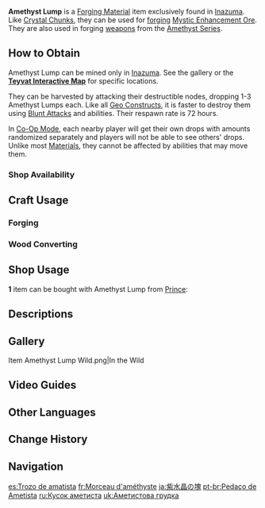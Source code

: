 {{Item Infobox
|id           = 101008
|image        = Item Amethyst Lump.png
|type         = Forging Ores
|group        = Forging Materials
|invCategory  = Materials
|description  = An uncut crystal that can only be found in [[Inazuma]]. Some professional craftsmanship will bring out its true value.
|source1      = Found in the wild in [[Inazuma]]
}}
'''Amethyst Lump''' is a [[Forging Material]] item exclusively found in [[Inazuma]]. Like [[Crystal Chunk]]s, they can be used for [[forging]] [[Mystic Enhancement Ore]]. They are also used in forging [[weapons]] from the [[Amethyst Series]].

==How to Obtain==
Amethyst Lump can be mined only in [[Inazuma]]. See the gallery or the '''[https://webstatic-sea.mihoyo.com/app/ys-map-sea/index.html#/map/2?shown_types=202 Teyvat Interactive Map]''' for specific locations.

They can be harvested by attacking their destructible nodes, dropping 1-3 Amethyst Lumps each. Like all [[Geo Constructs]], it is faster to destroy them using [[Blunt Attack]]s and {{Geo}} abilities. Their respawn rate is 72 hours.

In [[Co-Op Mode]], each nearby player will get their own drops with amounts randomized separately and players will not be able to see others' drops. Unlike most [[Materials]], they cannot be affected by {{Anemo}} abilities that may move them.

===Shop Availability===
{{Shop Availability}}

==Craft Usage==
===Forging===
{{Craft Usage|notcategory=Wood}}

===Wood Converting===
{{Craft Usage|category=Wood}}

==Shop Usage==
'''1''' item can be bought with Amethyst Lump from [[Prince]]:
{{Shop/Header|currency=Material|class=tdl2|vendor=Prince}}
{{Shop|Amethyst Lump Card Back|{{Item|Amethyst Lump|x=100}}|1|specific=Amethyst Lump (Card Back)|text=Amethyst Lump}}
{{Shop/Footer}}

==Descriptions==
{{Description|An uncut crystal that can only be found in [[Inazuma]]. Some professional craftsmanship will bring out its true value.}}

==Gallery==
<gallery>
Item Amethyst Lump Wild.png|In the Wild
</gallery>

==Video Guides==
{{EVT
|video1   = https://youtu.be/HOkYcc3eEjs
|caption1 = Farm Guide

|video2   = https://youtu.be/YseP01p_41E
|caption2 = Farm Guide

|video3   = https://youtu.be/yEm5SI6y0Ks
|caption3 = Farm Guide ([[Tsurumi Island]])
}}

==Other Languages==
{{Other Languages
|default_hidden = 1
|en      = Amethyst Lump
|zhs     = 紫晶块
|zhs_rm  = Zǐjīng Kuài
|zht     = 紫晶塊
|zht_rm  = Zǐjīng Kuài
|ja      = 紫水晶の塊
|ja_rm   = Murasakizuishou no Katamari
|ko      = 자수정 덩이
|ko_rm   = Jasujeong Deong'i
|es      = Trozo de amatista
|fr      = Morceau d'améthyste
|ru      = Кусок аметиста
|th      = Amethyst Lump
|vi      = Miếng Tử Tinh
|de      = Amethyst-Brocken
|id      = Amethyst Lump
|pt      = Pedaço de Ametista
|tr      = Ametist Parçası
|it      = Pezzo d'ametista
}}

==Change History==
{{Change History|2.0}}

==Navigation==
{{Material Navbox|Crafting Materials}}

[[es:Trozo de amatista]]
[[fr:Morceau d'améthyste]]
[[ja:紫水晶の塊]]
[[pt-br:Pedaço de Ametista]]
[[ru:Кусок аметиста]]
[[uk:Аметистова грудка]]